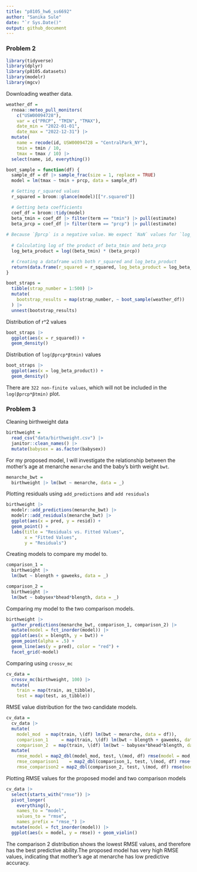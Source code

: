 ```yaml
---
title: "p8105_hw6_ss6692"
author: "Sanika Sule"
date: "`r Sys.Date()"
output: github_document
---
```

### Problem 2

```r
library(tidyverse)
library(dplyr)
library(p8105.datasets)
library(modelr)
library(mgcv)
```

Downloading weather data.

```r
weather_df = 
  rnoaa::meteo_pull_monitors(
    c("USW00094728"),
    var = c("PRCP", "TMIN", "TMAX"), 
    date_min = "2022-01-01",
    date_max = "2022-12-31") |>
  mutate(
    name = recode(id, USW00094728 = "CentralPark_NY"),
    tmin = tmin / 10,
    tmax = tmax / 10) |>
  select(name, id, everything())
```

```r
boot_sample = function(df) {
  sample_df = df |> sample_frac(size = 1, replace = TRUE)
  model = lm(tmax ~ tmin + prcp, data = sample_df)

  # Getting r_squared values
  r_squared = broom::glance(model)[["r.squared"]]

  # Getting beta coefficients
  coef_df = broom::tidy(model)
  beta_tmin = coef_df |> filter(term == "tmin") |> pull(estimate)
  beta_prcp = coef_df |> filter(term == "prcp") |> pull(estimate)
  
# Because `βprcp` is a negative value. We expect `NaN` values for `log_beta`.
  
  # Calculating log of the product of beta_tmin and beta_prcp
  log_beta_product = log((beta_tmin) * (beta_prcp))

  # Creating a dataframe with both r_squared and log_beta_product
  return(data.frame(r_squared = r_squared, log_beta_product = log_beta_product))
}

boot_straps = 
  tibble(strap_number = 1:500) |> 
  mutate(
    bootstrap_results = map(strap_number, ~ boot_sample(weather_df))
  ) |> 
  unnest(bootstrap_results)

```

Distribution of r^2 values

```r
boot_straps |> 
  ggplot(aes(x = r_squared)) + 
  geom_density()
```

Distribution of `log(βprcp*βtmin)` values

```r
boot_straps |> 
  ggplot(aes(x = log_beta_product)) + 
  geom_density()
```
There are `322 non-finite values`, which will not be included in the `log(βprcp*βtmin)` plot.

### Problem 3
Cleaning birthweight data
```r
birthweight =
  read_csv("data/birthweight.csv") |> 
  janitor::clean_names() |> 
  mutate(babysex = as.factor(babysex))
```

For my proposed model, I will investigate the relationship between the mother's age at menarche `menarche` and the baby's birth weight `bwt`. 

```r
menarche_bwt = 
  birthweight |> lm(bwt ~ menarche, data = _)

```

Plotting residuals using `add_predictions` and `add residuals`
```r
birthweight |> 
  modelr::add_predictions(menarche_bwt) |> 
  modelr::add_residuals(menarche_bwt) |> 
  ggplot(aes(x = pred, y = resid)) + 
  geom_point() + 
  labs(title = "Residuals vs. Fitted Values",
       x = "Fitted Values",
       y = "Residuals")
```

Creating models to compare my model to.

```r
comparison_1 = 
  birthweight |> 
  lm(bwt ~ blength + gaweeks, data = _)

comparison_2 = 
  birthweight |> 
  lm(bwt ~ babysex*bhead*blength, data = _)
```

Comparing my model to the two comparison models.

```r
birthweight |> 
  gather_predictions(menarche_bwt, comparison_1, comparison_2) |> 
  mutate(model = fct_inorder(model)) |> 
  ggplot(aes(x = blength, y = bwt)) + 
  geom_point(alpha = .5) +
  geom_line(aes(y = pred), color = "red") + 
  facet_grid(~model)
```

Comparing using `crossv_mc`

```r
cv_data =
  crossv_mc(birthweight, 100) |> 
  mutate(
    train = map(train, as_tibble),
    test = map(test, as_tibble))
```

RMSE value distribution for the two candidate models.

```r
cv_data = 
  cv_data |> 
  mutate(
    model_mod  = map(train, \(df) lm(bwt ~ menarche, data = df)),
    comparison_1     = map(train, \(df) lm(bwt ~ blength + gaweeks, data = df)),
    comparison_2  = map(train, \(df) lm(bwt ~ babysex*bhead*blength, data = df))) |> 
  mutate(
    rmse_model = map2_dbl(model_mod, test, \(mod, df) rmse(model = mod, data = df)),
    rmse_comparison1    = map2_dbl(comparison_1, test, \(mod, df) rmse(model = mod, data = df)),
    rmse_comparison2 = map2_dbl(comparison_2, test, \(mod, df) rmse(model = mod, data = df)))
```

Plotting RMSE values for the proposed model and two comparison models

```r
cv_data |> 
  select(starts_with("rmse")) |> 
  pivot_longer(
    everything(),
    names_to = "model", 
    values_to = "rmse",
    names_prefix = "rmse_") |> 
  mutate(model = fct_inorder(model)) |> 
  ggplot(aes(x = model, y = rmse)) + geom_violin()
```

The comparison 2 distribution shows the lowest RMSE values, and therefore has the best predictive ability.The proposed model has very high RMSE values, indicating that mother's age at menarche has low predictive accuracy.